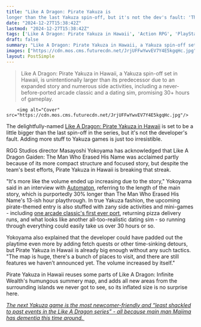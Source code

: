 ```yaml
---
title: "Like A Dragon: Pirate Yakuza is
longer than the last Yakuza spin-off, but it's not the dev's fault: 'The volume increased by itself'"
date: "2024-12-27T15:38:42Z"
lastmod: "2024-12-27T15:38:42Z"
tags: ['Like A Dragon: Pirate Yakuza in Hawaii', 'Action RPG', 'PlayStation', 'Xbox', 'PC', 'Yakuza']
draft: false
summary: "Like A Dragon: Pirate Yakuza in Hawaii, a Yakuza spin-off set in Hawaii, is unintentionally larger than its predecessor due to an expanded story and numerous side activities, including a never-before-ported arcade classic and a dating sim, promising 30+ hours of gameplay."
images: ["https://cdn.mos.cms.futurecdn.net/JrjUFFwYwvEV7Y4E5kgqHc.jpg"]
layout: PostSimple
---
```

> Like A Dragon: Pirate Yakuza in Hawaii, a Yakuza spin-off set in Hawaii, is unintentionally larger than its predecessor due to an expanded story and numerous side activities, including a never-before-ported arcade classic and a dating sim, promising 30+ hours of gameplay.


        <img alt="Cover" src="https://cdn.mos.cms.futurecdn.net/JrjUFFwYwvEV7Y4E5kgqHc.jpg"/>
        
The delightfully-named [Like A Dragon: Pirate Yakuza in Hawaii](https://www.gamesradar.com/like-a-dragon-pirate-yakuza-in-hawaii/) is set to be a little bigger than the last spin-off in the series, but it's not the developer's fault. Adding more stuff to Yakuza games is just too irresistible. 

RGG Studios director Masayoshi Yokoyama has acknowledged that Like A Dragon Gaiden: The Man Who Erased His Name was acclaimed partly because of its more compact structure and focused story, but despite the team's best efforts, Pirate Yakuza in Hawaii is breaking that streak.

"It's more like the volume ended up increasing due to the story," Yokoyama said in an interview with [Automaton](https://automaton-media.com/en/news/like-a-dragons-devs-know-gaiden-was-well-received-for-being-shorter-but-pirates-yakuza-in-hawaii-unintentionally-ended-up-being-a-bigger-game-anyway/), referring to the length of the main story, which is purportedly 30% longer than The Man Who Erased His Name's 13-ish hour playthrough. In true Yakuza fashion, the upcoming pirate-themed entry is also stuffed with zany side activities and mini-games - including [one arcade classic's first ever port](https://www.gamesradar.com/games/yakuza-like-a-dragon/like-a-dragon-pirate-yakuza-in-hawaii-revives-another-sega-arcade-classic-thats-never-been-ported-a-true-yakuza-games-tradition/), returning pizza delivery runs, and what looks like another all-too-realistic dating sim - so running through everything could easily take us over 30 hours or so. 

Yokoyama also explained that the developer could have padded out the playtime even more by adding fetch quests or other time-sinking detours, but Pirate Yakuza in Hawaii is already big enough without any such tactics. "The map is huge, there's a bunch of places to visit, and there are still features we haven’t announced yet. The volume increased by itself."

Pirate Yakuza in Hawaii reuses some parts of Like A Dragon: Infinite Wealth's humungous summery map, and adds all new areas from the surrounding islands we never got to see, so its inflated size is no surprise here. 

[<em>The next Yakuza game is the most newcomer-friendly and “least shackled to past events in the Like A Dragon series” - all because main man Majima has dementia this time around.</em> ](https://www.gamesradar.com/games/yakuza-like-a-dragon/the-next-yakuza-game-is-the-most-newcomer-friendly-and-least-shacked-to-past-events-in-the-like-a-dragon-series-all-because-its-protagonist-has-amnesia/)
        
